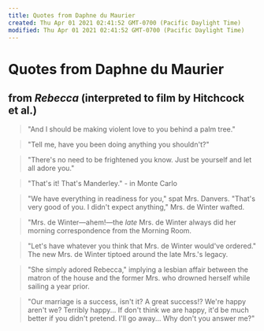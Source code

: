 ```yaml
---
title: Quotes from Daphne du Maurier
created: Thu Apr 01 2021 02:41:52 GMT-0700 (Pacific Daylight Time)
modified: Thu Apr 01 2021 02:41:52 GMT-0700 (Pacific Daylight Time)
---
```

# Quotes from Daphne du Maurier

## from *Rebecca* (interpreted to film by Hitchcock et al.)

> "And I should be making violent love to you behind a palm tree."

> "Tell me, have you been doing anything you shouldn't?"

> "There's no need to be frightened you know. Just be yourself and let all adore you."

> "That's it! That's Manderley." - in Monte Carlo

> "We have everything in readiness for you," spat Mrs. Danvers.
> "That's very good of you. I didn't expect anything," Mrs. de Winter wafted.

> "Mrs. de Winter—ahem!—the *late* Mrs. de Winter always did her morning correspondence from the Morning Room.

> "Let's have whatever you think that Mrs. de Winter would've ordered." The new Mrs. de Winter tiptoed around the late Mrs.'s legacy.

> "She simply adored Rebecca," implying a lesbian affair between the matron of the house and the former Mrs. who drowned herself while sailing a year prior.

> "Our marriage is a success, isn't it? A great success!? We're happy aren't we? Terribly happy... If don't think we are happy, it'd be much better if you didn't pretend. I'll go away... Why don't you answer me?"

